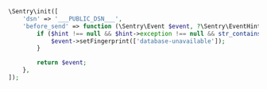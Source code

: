 ```php
\Sentry\init([
    'dsn' => '___PUBLIC_DSN___',
    'before_send' => function (\Sentry\Event $event, ?\Sentry\EventHint $hint): ?\Sentry\Event {
        if ($hint !== null && $hint->exception !== null && str_contains($hint->exception->getMessage(), 'database unavailable')) {
            $event->setFingerprint(['database-unavailable']);
        }

        return $event;
    },
]);
```
